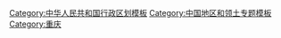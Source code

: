 {{Navbox
|name=重庆市
|title=[[重庆市]]
|state={{{state|autocollapse}}}
|image=
[[File:China Chongqing.svg|100px|重庆在中国的位置]]
[[File:Chongqing Administration.svg|80px|重庆]]
|bodyclass = hlist

|above=
* [[重庆历史|历史]]
* [[重庆政治|政治]]
* [[重庆经济|经济]]
* [[重庆地理|地理]]
|group1= [[重庆市乡级以上行政区列表|行政區劃]]
|list1 ={{Navbox|child|
  |group1= [[市辖区#中华人民共和国|市辖区]]
  |list1= 
   {{Navbox subgroup
     |group1=[[重庆主城区|主城区]]
     |list1=
*[[渝中区]]
*[[大渡口区]]
*[[江北区 (重庆市)|江北区]]
*[[南岸区]]
*[[北碚区]]
*[[渝北区]]
*[[巴南区]]
*[[沙坪坝区|-{zh-hans:沙坪坝区; zh-hant:沙坪垻區;}-]]
*[[九龙坡区]]

     |group2=[[郊区]]
     |list2=
*[[长寿区]]
*[[万州区]]
*[[涪陵区]]
*[[黔江区]]
*[[永川区]]
*[[合川区]]
*[[江津区]]
*[[南川区]]
*[[綦江区]]
*[[大足区]]
*[[璧山区]]
*[[铜梁区]]
*[[潼南区]]
*[[荣昌区]]
*[[开州区]]
*[[梁平区]]
*[[武隆区]]
}}

  |group2=[[县级行政区|县]]
  |list2= 
*[[忠县]]
*[[城口县]]
*[[垫江县]]
*[[丰都县]]
*[[奉节县]]
*[[云阳县]]
*[[巫溪县]]
*[[巫山县]]

  |group3=[[自治县]]
  |list3= 
*[[石柱土家族自治县]]
*[[秀山土家族苗族自治县]]
*[[酉阳土家族苗族自治县]]
*[[彭水苗族土家族自治县]] 

  |group5=已撤销
  |list5= 
* <s>[[江北县]]</s>
* <s>[[巴縣 (重慶)|巴县]]</s>
* <s>[[市中区 (重庆市)|市中区]]</s>
* <s>[[万盛区]]</s>（<s>[[南桐礦區]]</s>）
* <s>[[双桥区 (重庆市)|双桥区]]</s>
  }}
|group2=景观
|list2= {{Navbox|child
  |group1=[[重庆中心城区|中心城区]]
  |list1=
* [[抗战胜利纪功碑暨人民解放纪念碑|解放碑]]
* [[朝天门]]
* [[通远门]]
* [[重庆湖广会馆|湖广会馆]]
* [[重庆历史名人馆]]
* [[重庆市规划展览馆]]
* [[長江索道]]
* <del>[[重庆嘉陵江索道|嘉陵江索道]]</del>
* [[磁器口古镇|磁器口]]
* [[洪崖洞民俗风貌区]]
* [[洋人街]]
* [[重庆南山|南山一棵树观景台]]
* [[鹅岭公园]]
* [[重庆林园]]
* [[史迪威博物馆]] 
* [[重庆市人民大礼堂|人民大礼堂]]
* [[八路军重庆办事处旧址|红岩村]]
* [[重慶大韓民國臨時政府舊址|大韩民国临时政府旧址]]
* [[重庆科技馆|科技馆]]
* [[重庆大剧院|大剧院]]
* [[中国三峡博物馆|三峡博物馆]]  
* [[重庆动物园|动物园]]
* [[佛图关公园]]
* [[渣滓洞]]
* [[白公馆 (重庆)|白公館]]
* [[歌乐山烈士陵园|歌乐山]]
* [[重庆大轰炸遗址]]
* [[十八梯]]

  |group2=[[一圈两翼|一圈]]
  |list2=
* [[白鹤梁]]
* [[白鹤梁水下博物馆]]
* [[长寿湖风景名胜区|长寿湖]]
* [[长寿菩提古镇|长寿古镇]]
* [[金佛山]]
* [[大足石刻]]
* [[钓鱼城遗址|钓鱼城]]
* [[永川茶山竹海|茶山竹海]]
* [[万盛黑山谷旅游区|黑山谷]]
* [[四面山]]

  |group3=[[重庆五大功能区#渝东北生态涵养发展区|渝东北]]
  |list3=
* [[长江三峡|三峡]]
* [[丰都鬼城]]
* [[天坑地缝]]
* [[白帝城]]
* [[张桓侯庙|张飞庙]]
* [[巫山小三峡|小三峡]]
* [[巫山小小三峡|小小三峡]]
* [[太平牡丹]]
* [[双桂堂]]

  |group4=[[重庆五大功能区#渝东南生态保护发展区|渝东南]]
  |list4=
* [[武隆喀斯特]]
* [[天生三桥]] 
* [[芙蓉洞]] 
* [[雪玉洞]]
* [[酉阳桃花源景区|酉阳桃花源]]
* [[小南海 (黔江)|小南海国家地质公园]]
 }}

|group3=[[饮食文化|饮食]]
|list3= {{Navbox|child
  |group1=麻辣类
  |list1=
* [[火锅#重庆麻辣火锅|麻辣火锅]]
* [[火锅#重庆鸳鸯锅|鸳鸯锅]]
* [[火锅#重庆干锅|干锅]]
* [[重庆小面]]
* [[万州烤鱼]]
* [[水煮鱼]]
* [[泉水鸡]]
* [[烧鸡公]]
* [[啤酒鸭]]
* [[水煮肉片]]
* [[辣子鸡]]
* [[尖椒鸡]]
* [[毛血旺]]
* [[酸辣粉]]
* [[老麻抄手]]
* [[榨菜|涪陵榨菜]]

  |group2=清淡类
  |list2=
* [[山城汤圆]]
* [[磁器口麻花]]
* [[合川桃片]]
* [[垫江石磨豆花]]
* [[秀山豆腐乳]]
* [[酉阳油茶汤]]
}}

|group4=文化
|list4= {{Navbox|child
  |group1=巴渝文化
  |list1=
* [[巴国|巴]]
* [[重庆话]]
* [[重庆#吊脚楼|吊脚楼]]
* [[重庆#移民文化|移民文化]]
* [[袍哥会|袍哥文化]]
* [[道教]]
* [[佛教]]

  |group2=[[方言]]节目
  |list2=
* [[雾都夜话]]
* [[生活麻辣烫]]
* [[闲话重庆城]]
* [[经广好吃狗]]

  |group3=[[影视作品]]
  |list3=
* [[疯狂的石头]]
* [[火锅英雄]]
* [[从你的全世界路过]]
* [[日照重庆]]
* [[我是江小白]]
* [[印象·武隆]]
}}

|group5=[[教育]]
|list5=  {{Navbox|child
  |group1=[[重庆市重点中学列表|中等教育]]
  |list1=
* [[重庆市第一中学校]]
* [[重庆南开中学]]
* [[重庆市第八中学校]]
* [[重庆市巴蜀中学校]]
* [[重庆育才中学]]
* [[西南大学附属中学]]
* [[重庆外国语学校]]
* [[重庆清华中学]]
* [[重庆市求精中学]]
* [[重庆市第十八中学]]
* [[重庆第二外国语学校]]
* [[重庆市青木关中学]]
* [[重慶市兼善中學]]
* [[重庆市长寿中学]]
* [[重庆市长寿实验中学校]]
* [[涪陵实验中学]]
* [[万州高级中学]]
* [[万州第二高级中学]]
* [[黔江中学]]
* [[江津中學]]
* [[铜梁中学]]
* [[垫江实验中学]]

  |group2=[[重庆市高等学校列表|高等教育]]
  |list2=
* [[重庆大学]]
* [[西南大学]]
* [[重庆理工大学]]
* [[重庆交通大学]]
* [[重庆师范大学]]
* [[重庆工商大学]]
* [[重庆三峡学院]]
* [[重庆邮电大学]]
* [[长江师范学院]]
* [[四川美术学院]]
* [[四川外国语大学]]
* [[西南政法大学]]
* [[中国人民解放军第三军医大学|中国人民解放军陆军军医大学]]
* [[重庆医科大学]]
* [[重庆科技学院]] 
* [[重庆通信学院]] 
}}

|group6=[[中华人民共和国交通|交通]]
|list6= {{Navbox|child
  |group1=机场
  |list1=
* [[重庆江北国际机场]]
* [[万州五桥机场]]
* [[黔江武陵山机场]]
* [[重庆巫山机场]]
* [[重庆仙女山机场]]
* [[万盛黑山谷通用机场]]
* [[重庆江南机场]]
* [[永川大安通用机场]]
* [[龙兴通用机场]]

  |group2=[[重庆铁路|铁路]]
  |list2=
* [[重庆轨道交通]]
* [[重庆市域铁路]]
* [[渝万城际铁路]]
* [[渝黔城际铁路]]
* [[成渝高铁]]
* [[郑渝高铁]]
* [[渝昆高铁]]
* [[兰渝铁路]]
* [[襄渝铁路]]
* [[渝黔铁路]]
* [[遂渝铁路]]

  |group3=[[重庆高速公路|公路]]
  |list3=
* [[重庆内环高速公路|内环快速路]]
* [[重庆绕城高速公路|绕城高速公路]]
* [[重庆三环高速公路|三环高速公路]]
* [[渝蓉高速公路|渝蓉高速]]
* [[渝遂高速公路|渝遂高速]]
* [[渝合高速公路|渝合高速]]
* [[渝邻高速公路|渝邻高速]]
* [[沪渝高速公路|沪渝高速]]
* [[渝湘高速公路|渝湘高速]]
* [[渝黔高速公路|渝黔高速]]
* [[渝泸高速公路|渝泸高速]]
* [[渝昆高速公路|渝昆高速]]
}}

|group7=设施
|list7= {{Navbox|child
  |group1=体育场馆
  |list1=
* [[重庆市奥林匹克体育中心]]
* [[重庆洋河体育场|洋河体育场]]
* [[大田湾体育场]]
* [[永川体育中心]]
* [[涪陵体育场]]
* [[垫江体育馆]]

  |group2=[[重庆摩天大楼|摩天大楼]]
  |list2=
* [[重庆环球金融中心|WFC]]
* [[英利国际金融中心]]
* [[重庆宾馆保利国际广场|重宾保利国际广场]]
* [[重庆世界贸易中心]]
* [[上实城上城]]
* [[日月光中心广场 (重庆)]]
* ''[[万豪国际金融中心]]''
* [[重庆来福士广场]]
}}

|below=参见：[[重庆市乡级以上行政区列表]]

}}<noinclude>
{{collapsible option}}

[[Category:中华人民共和国行政区划模板]]
[[Category:中国地区和领土专题模板]]
[[Category:重庆]]

</noinclude>